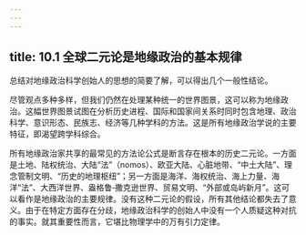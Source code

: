 ```yaml
---
---
---
```

title: 10.1 全球二元论是地缘政治的基本规律
---



总结对地缘政治科学创始人的思想的简要了解，可以得出几个一般性结论。

尽管观点多种多样，但我们仍然在处理某种统一的世界图景，这可以称为地缘政治。这幅世界图景试图在分析历史进程、国际和国家间关系时同时包含地理、政治科学、意识形态、民族志、经济等几种学科的方法。这是所有地缘政治学说的主要特征，即渴望跨学科综合。

所有地缘政治家共享的最常见的方法论公式是断言存在根本的历史二元论。一方面是土地、陆权统治、大陆“法”（nomos）、欧亚大陆、心脏地带、“中土大陆”、理念管制文明、“历史的地理枢纽”；另一方面是海洋、海权统治、海上力量、海洋“法”、大西洋世界、盎格鲁‑撒克逊世界、贸易文明、“外部或岛屿新月”。这可以看作是地缘政治的主要规律。没有这种二元论的假设，所有其他结论都失去了意义。由于在特定方面存在分歧，地缘政治科学的创始人中没有一个人质疑这种对抗的事实。就其重要性而言，它堪比物理学中的万有引力定律。
